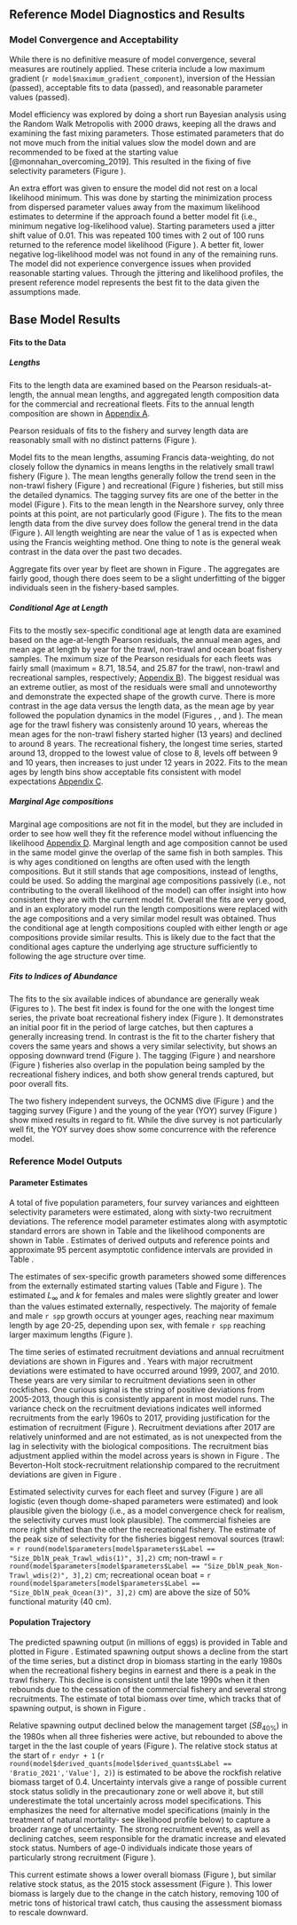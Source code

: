 ## Reference Model Diagnostics and Results


### Model Convergence and Acceptability

While there is no definitive measure of model convergence, several measures are routinely applied. These criteria include a low maximum gradient (`r model$maximum_gradient_component`), inversion of the Hessian (passed), acceptable fits to data (passed), and reasonable parameter values (passed). 

Model efficiency was explored by doing a short run Bayesian analysis using the Random Walk Metropolis with 2000 draws, keeping all the draws and examining the fast mixing parameters. Those estimated parameters that do not move much from the initial values slow the model down and are recommended to be fixed at the starting value [@monnahan_overcoming_2019]. This resulted in the fixing of five selectivity parameters (Figure \ref{fig:pairs_plot_fast}).

An extra effort was given to ensure the model did not rest on a local likelihood minimum. This was done by starting the minimization process from dispersed parameter values away from the maximum likelihood estimates to determine if the approach found a better model fit (i.e., minimum negative log-likelihood value). Starting parameters used a jitter shift value of 0.01. This was repeated 100 times with 2 out of 100 runs returned to the reference model likelihood (Figure \ref{fig:jitter}). A better fit, lower negative log-likelihood model was not found in any of the remaining runs. The model did not experience convergence issues when provided reasonable starting values. Through the jittering and likelihood profiles, the present reference model represents the best fit to the data given the assumptions made. 


## Base Model Results

#### Fits to the Data

##### Lengths

Fits to the length data are examined based on the Pearson residuals-at-length, the annual mean lengths, and aggregated length composition data for the commercial and recreational fleets. Fits to the annual length composition are shown in [Appendix A](#app_a). 

Pearson residuals of fits to the fishery and survey length data are reasonably small with no distinct patterns (Figure \ref{fig:lt-pearson-resids}). 

Model fits to the mean lengths, assuming Francis data-weighting, do not closely follow the dynamics in means lengths in the relatively small trawl fishery (Figure \ref{fig:trawl-mean-len-fit}). The mean lengths generally follow the trend seen in the non-trawl fishery (Figure \ref{fig:nontrawl-mean-len-fit}) and recreational (Figure \ref{fig:rec-mean-len-fit}) fisheries, but still miss the detailed dynamics. The tagging survey fits are one of the better in the model (Figure \ref{fig:tag-mean-len-fit}). Fits to the mean length in the Nearshore survey, only three points at this point, are not particularly good (Figure \ref{fig:nearshore-mean-len-fit}). The fits to the mean length data from the dive survey does follow the general trend in the data (Figure \ref{fig:ocnms-mean-len-fit}). All length weighting are near the value of 1 as is expected when using the Francis weighting method. One thing to note is the general weak contrast in the data over the past two decades.

Aggregate fits over year by fleet are shown in Figure \ref{fig:agg-len-fit}. The aggregates are fairly good, though there does seem to be a slight underfitting of the bigger individuals seen in the fishery-based samples.   

##### Conditional Age at Length

Fits to the mostly sex-specific conditional age at length data are examined based on the age-at-length Pearson residuals, the annual mean ages, and mean age at length by year for the trawl, non-trawl and ocean boat fishery samples. The mximum size of the Pearson residuals for each fleets was fairly small (maximum = 8.71, 18.54, and 25.87 for the trawl, non-trawl and recreational samples, respectively; [Appendix B](#app_b)). The biggest residual was an extreme outlier, as most of the residuals were small and unnoteworthy and demonstrate the expected shape of the growth curve. There is more contrast in the age data versus the length data, as the mean age by year followed the population dynamics in the model (Figures \ref{fig:trawl-mean-caal}, \ref{fig:nontrawl-mean-caal}, and \ref{fig:rec-mean-caal}). The mean age for the trawl fishery was consistenly around 10 years, whereas the mean ages for the non-trawl fishery started higher (13 years) and declined to around 8 years. The recreational fishery, the longest time series, started around 13, dropped to the lowest value of close to 8, levels off between 9 and 10 years, then increases to just under 12 years in 2022. Fits to the mean ages by length bins show acceptable fits consistent with model expectations [Appendix C](#app_c).

##### Marginal Age compositions

Marginal age compositions are not fit in the model, but they are included in order to see how well they fit the reference model without influencing the likelihood [Appendix D](#app_d). Marginal length and age composition cannot be used in the same model ginve the overlap of the same fish in both samples. This is why ages conditioned on lengths are often used with the length compositions. But it still stands that age compositions, instead of lengths, could be used. So adding the marginal age compositions passively (i.e., not contributing to the overall likelihood of the model) can offer insight into how consistent they are with the current model fit. Overall the fits are very good, and in an exploratory model run the length compositions were replaced with the age compositions and a very similar model result was obtained. Thus the conditional age at length compositions coupled with either length or age compositions provide similar results. This is likely due to the fact that the conditional ages capture the underlying age structure sufficiently to following the age structure over time.   

##### Fits to Indices of Abundance

The fits to the six available indices of abundance are generally weak (Figures \ref{fig:charter-index-fit} to \ref{fig:ocnms-yoy-index-fit}). The best fit index is found for the one with the longest time series, the private boat recreational fishery index (Figure \ref{fig:private-index-fit}). It demonstrates an initial poor fit in the period of large catches, but then captures a generally increasing trend. In contrast is the fit to the charter fishery that covers the same years and shows a very similar selectivity, but shows an opposing downward trend (Figure \ref{fig:charter-index-fit}). The tagging (Figure \ref{fig:tag-index-fit}) and nearshore (Figure \ref{fig:nearshore-index-fit}) fisheries also overlap in the population being sampled by the recreational fishery indices, and both show general trends captured, but poor overall fits.

The two fishery independent surveys, the OCNMS dive (Figure \ref{fig:ocnms-index-fit}) and the tagging survey (Figure \ref{fig:tag-index-fit}) and the young of the year (YOY) survey (Figure \ref{fig:ocnms-yoy-index-fit}) show mixed results in regard to fit. While the dive survey is not particularly well fit, the YOY survey does show some concurrence with the reference model. 

### Reference Model Outputs 

#### Parameter Estimates

A total of five population parameters, four survey variances and eightteen selectivity parameters were estimated, along with sixty-two recruitment deviations. The reference model parameter estimates along with asymptotic standard errors are shown in Table \ref{tab:model-param} and the likelihood components are shown in Table \ref{tab:likes}. Estimates of derived outputs and reference points and approximate 95 percent asymptotic confidence intervals are provided in Table \ref{tab:referenceES}. 

The estimates of sex-specific growth parameters showed some differences from the externally estimated starting values (Table \ref{tab:model-param} and Figure \ref{fig:len-age-ss}). The estimated $L_{\infty}$ and $k$ for females and males were slightly greater and lower than the values estimated externally, respectively.  The majority of female and male `r spp` growth occurs at younger ages, reaching near maximum length by age 20-25, depending upon sex, with female `r spp` reaching larger maximum lengths (Figure \ref{fig:len-age-ss}).

The time series of estimated recruitment deviations and annual recruitment deviations are shown in Figures \ref{fig:recruits} and \ref{fig:rec-devs}. Years with major recruitment deviations were estimated to have occurred  around 1999, 2007, and 2010. These years are very similar to recruitment deviations seen in other rockfishes. One curious signal is the string of positive deviations from 2005-2013, though this is consistently apparent in most model runs. The variance check on the recruitment deviations indicates well informed recruitments from the early 1960s to 2017, providing justification for the estimation of recruitment (Figure \ref{fig:varcheck}). Recruitment deviations after 2017 are relatively uninformed and are not estimated, as is not unexpected from the lag in selectivity with the biological compositions. The recruitment bias adjustment applied within the model across years is shown in Figure \ref{fig:bias-adj}. The Beverton-Holt stock-recruitment relationship compared to the recruitment deviations are given in Figure \ref{fig:bh-curve}.

Estimated selectivity curves for each fleet and survey (Figure \ref{fig:fleet_selectivity}) are all logistic (even though dome-shaped parameters were estimated) and look plausible given the biology (i.e., as a model convergence check for realism, the selectivity curves must look plausible). The commercial fisheies are more right shifted than the other the recreational fishery. The estimate of the peak size of selectivity for the fisheries biggest removal sources (trawl: = `r round(model$parameters[model$parameters$Label == "Size_DblN_peak_Trawl_wdis(1)", 3],2)` cm; non-trawl = `r round(model$parameters[model$parameters$Label == "Size_DblN_peak_Non-Trawl_wdis(2)", 3],2)` cm; recreational ocean boat = `r round(model$parameters[model$parameters$Label == "Size_DblN_peak_Ocean(3)", 3],2)` cm) are above the size of 50% functional maturity (40 cm). 

#### Population Trajectory

The predicted spawning output (in millions of eggs) is provided in Table \ref{tab:timeseries} and plotted in Figure \ref{fig:ssb}. Estimated spawning output shows a decline from the start of the time series, but a distinct drop in biomass starting in the early 1980s when the recreational fishery begins in earnest and there is a peak in the trawl fishery. This decline is consistent until the late 1990s when it then rebounds due to the cessation of the commercial fishery and several strong recruitments. The estimate of total biomass over time, which tracks that of spawning output, is shown in Figure \ref{fig:tot-bio}. 

Relative spawning output declined below the management target ($SB_{40\%}$) in the 1980s when all three fisheries were active, but rebounded to above the target in the the last couple of years (Figure \ref{fig:depl}). The relative stock status at the start of `r endyr + 1` (`r round(model$derived_quants[model$derived_quants$Label == 'Bratio_2021','Value'], 2)`) is estimated to be above the rockfish relative biomass target of 0.4. Uncertainty intervals give a range of possible current stock status solidly in the precautionary zone or well above it, but still underestimate the total uncertainly across model specifications. This emphasizes the need for alternative model specifications (mainly in the treatment of natural mortality- see likelihood profile below) to capture a broader range of uncertainty. The strong recruitment events, as well as declining catches, seem responsible for the dramatic increase and elevated stock status. Numbers of age-0 individuals indicate those years of particularly strong recruitment (Figure \ref{fig:recruits}). 

This current estimate shows a lower overall biomass (Figure \ref{fig:comp_ssb}), but similar relative stock status, as the 2015 stock assessment (Figure \ref{fig:comp_depl}). This lower biomass is largely due to the change in the catch history, removing 100 of metric tons of historical trawl catch, thus causing the assessment biomass to rescale downward. 
